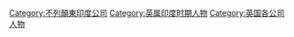 [[Category:不列顛東印度公司|Category:不列顛東印度公司]]
[[Category:英属印度时期人物|Category:英属印度时期人物]]
[[Category:英国各公司人物|Category:英国各公司人物]]
